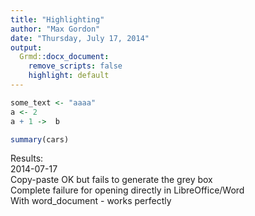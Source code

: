 ```yaml
---
title: "Highlighting"
author: "Max Gordon"
date: "Thursday, July 17, 2014"
output: 
  Grmd::docx_document:
    remove_scripts: false
    highlight: default
---
```



```r
some_text <- "aaaa"
a <- 2
a + 1 ->  b

summary(cars)
```


Results:  
2014-07-17  
Copy-paste OK but fails to generate the grey box  
Complete failure for opening directly in LibreOffice/Word  
With word_document - works perfectly  